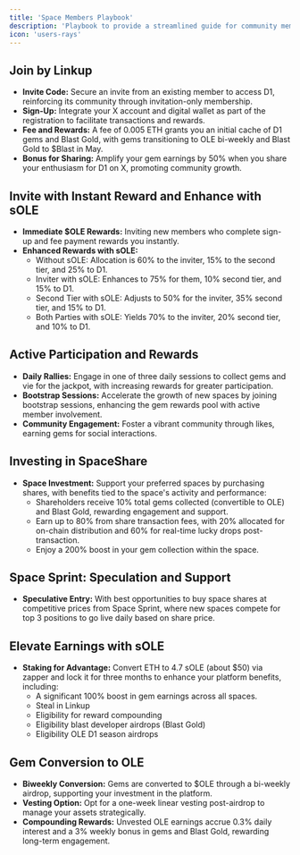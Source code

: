 ```yaml
---
title: 'Space Members Playbook'
description: 'Playbook to provide a streamlined guide for community members to maximize their engagement and rewards within the D1 platform.'
icon: 'users-rays'
---
```


## Join by Linkup
* **Invite Code:** Secure an invite from an existing member to access D1, reinforcing its community through invitation-only membership.
* **Sign-Up:** Integrate your X account and digital wallet as part of the registration to facilitate transactions and rewards.
* **Fee and Rewards:** A fee of 0.005 ETH grants you an initial cache of D1 gems and Blast Gold, with gems transitioning to OLE bi-weekly and Blast Gold to $Blast in May.
* **Bonus for Sharing:** Amplify your gem earnings by 50% when you share your enthusiasm for D1 on X, promoting community growth.

## Invite with Instant Reward and Enhance with sOLE
* **Immediate $OLE Rewards:** Inviting new members who complete sign-up and fee payment rewards you instantly.
* **Enhanced Rewards with sOLE:**
  * Without sOLE: Allocation is 60% to the inviter, 15% to the second tier, and 25% to D1.
  * Inviter with sOLE: Enhances to 75% for them, 10% second tier, and 15% to D1.
  * Second Tier with sOLE: Adjusts to 50% for the inviter, 35% second tier, and 15% to D1.
  * Both Parties with sOLE: Yields 70% to the inviter, 20% second tier, and 10% to D1.

## Active Participation and Rewards
- **Daily Rallies:** Engage in one of three daily sessions to collect gems and vie for the jackpot, with increasing rewards for greater participation.
- **Bootstrap Sessions:** Accelerate the growth of new spaces by joining bootstrap sessions, enhancing the gem rewards pool with active member involvement.
- **Community Engagement:** Foster a vibrant community through likes, earning gems for social interactions.

## Investing in SpaceShare
- **Space Investment:** Support your preferred spaces by purchasing shares, with benefits tied to the space's activity and performance:
  - Shareholders receive 10% total gems collected (convertible to OLE) and Blast Gold, rewarding engagement and support.
  - Earn up to 80% from share transaction fees, with 20% allocated for on-chain distribution and 60% for real-time lucky drops post-transaction.
  - Enjoy a 200% boost in your gem collection within the space.

## Space Sprint: Speculation and Support
- **Speculative Entry:** With best opportunities to buy space shares at competitive prices from Space Sprint, where new spaces compete for top 3 positions to go live daily based on share price.

## Elevate Earnings with sOLE
- **Staking for Advantage:** Convert ETH to 4.7 sOLE (about $50) via zapper and lock it for three months to enhance your platform benefits, including:
  - A significant 100% boost in gem earnings across all spaces.
  - Steal in Linkup
  - Eligibility for reward compounding
  - Eligibility blast developer airdrops (Blast Gold)
  - Eligibility OLE D1 season airdrops

## Gem Conversion to OLE
- **Biweekly Conversion:** Gems are converted to $OLE through a bi-weekly airdrop, supporting your investment in the platform.
- **Vesting Option:** Opt for a one-week linear vesting post-airdrop to manage your assets strategically.
- **Compounding Rewards:** Unvested OLE earnings accrue 0.3% daily interest and a 3% weekly bonus in gems and Blast Gold, rewarding long-term engagement.
